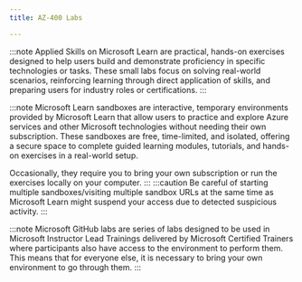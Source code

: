---
title: AZ-400 Labs

---


<Tabs>
  <TabItem label="Applied Skills">

:::note 
Applied Skills on Microsoft Learn are practical, hands-on exercises designed to help users build and demonstrate proficiency in specific technologies or tasks. These small labs focus on solving real-world scenarios, reinforcing learning through direct application of skills, and preparing users for industry roles or certifications.
:::

  <CardGrid>
    <LinkCard title="Implement security through a pipeline using Azure DevOps" href="https://learn.microsoft.com/credentials/applied-skills/implement-security-through-pipeline-using-devops/?WT.mc_id=studentamb_165290" /> 
  </CardGrid>
  </TabItem>

  <TabItem label="Microsoft Learn">

:::note 
Microsoft Learn sandboxes are interactive, temporary environments provided by Microsoft Learn that allow users to practice and explore Azure services and other Microsoft technologies without needing their own subscription. These sandboxes are free, time-limited, and isolated, offering a secure space to complete guided learning modules, tutorials, and hands-on exercises in a real-world setup.

Occasionally, they require you to bring your own subscription or run the exercises locally on your computer.
:::
:::caution 
Be careful of starting multiple sandboxes/visiting multiple sandbox URLs at the same time as Microsoft Learn might suspend your access due to detected suspicious activity. 
:::

  <CardGrid>  
    <LinkCard title="Set up service connections" href="https://learn.microsoft.com/training/modules/configure-provision-environments/3-exercise-set-up-service-connections/?WT.mc_id=studentamb_165290" /> 
    <LinkCard title="Create and manage variable groups" href="https://learn.microsoft.com/training/modules/manage-modularize-tasks-templates/4-exercise-create-manage-variable-groups/?WT.mc_id=studentamb_165290" /> 
    <LinkCard title="Deploy a Bicep file from Azure Pipelines" href="https://learn.microsoft.com/training/modules/implement-bicep/6-exercise-deploy-bicep-file-azure-pipelines/?WT.mc_id=studentamb_165290" /> 
    <LinkCard title="Deploy a Bicep file from GitHub workflows" href="https://learn.microsoft.com/training/modules/implement-bicep/7-exercise-deploy-bicep-file-github-workflows/?WT.mc_id=studentamb_165290" /> 
  </CardGrid>
  </TabItem>

  <TabItem label="Microsoft GitHub">

:::note 
Microsoft GitHub labs are series of labs designed to be used in Microsoft Instructor Lead Trainings delivered by Microsoft Certified Trainers where participants also have access to the environment to perform them. This means that for everyone else, it is necessary to bring your own environment to go through them. 
:::
    <LinkCard title="Validate lab environment" href="https://microsoftlearning.github.io/AZ400-DesigningandImplementingMicrosoftDevOpsSolutions/Instructions/Labs/AZ400_M00_Validate_lab_environment.html" /> 

  <CardGrid>
    <LinkCard title="Agile planning and portfolio management with Azure Boards" href="https://microsoftlearning.github.io/AZ400-DesigningandImplementingMicrosoftDevOpsSolutions/Instructions/Labs/AZ400_M01_L01_Agile_Plan_and_Portfolio_Management_with_Azure_Boards.html" /> 
    <LinkCard title="Version Control with Git in Azure Repos" href="https://microsoftlearning.github.io/AZ400-DesigningandImplementingMicrosoftDevOpsSolutions/Instructions/Labs/AZ400_M01_L02_Version_Control_with_Git_in_Azure_Repos.html" /> 
    <LinkCard title="Configure agent pools and understand pipeline styles" href="https://microsoftlearning.github.io/AZ400-DesigningandImplementingMicrosoftDevOpsSolutions/Instructions/Labs/AZ400_M02_L03_Configure_Agent_Pools_and_Understand_Pipeline_Styles.html" /> 
    <LinkCard title="Enable Continuous Integration with Azure Pipelines" href="https://microsoftlearning.github.io/AZ400-DesigningandImplementingMicrosoftDevOpsSolutions/Instructions/Labs/AZ400_M02_L04_Enable_Continuous_Integration_with_Azure_Pipelines.html" /> 
    <LinkCard title="Implement GitHub Actions for CI/CD" href="https://microsoftlearning.github.io/AZ400-DesigningandImplementingMicrosoftDevOpsSolutions/Instructions/Labs/AZ400_M02_L05_Implement_GitHub_Actions_for_CI_CD.html" /> 
    <LinkCard title="Deploy Docker containers to Azure App Service web apps" href="https://microsoftlearning.github.io/AZ400-DesigningandImplementingMicrosoftDevOpsSolutions/Instructions/Labs/AZ400_M02_L06_Deploy_Docker_containers_to_Azure_App_Service_web_apps.html" /> 
    <LinkCard title="Configure Pipelines as Code with YAML" href="https://microsoftlearning.github.io/AZ400-DesigningandImplementingMicrosoftDevOpsSolutions/Instructions/Labs/AZ400_M03_L07_Configure_Pipelines_as_Code_with_YAML.html" /> 
    <LinkCard title="Control Deployments using Release Gates" href="https://microsoftlearning.github.io/AZ400-DesigningandImplementingMicrosoftDevOpsSolutions/Instructions/Labs/AZ400_M03_L08_Control_Deployments_using_Release_Gates.html" /> 
    <LinkCard title="Set up and run functional tests" href="https://microsoftlearning.github.io/AZ400-DesigningandImplementingMicrosoftDevOpsSolutions/Instructions/Labs/AZ400_M03_L09_Set_Up_and_Run_Functional_Tests.html" /> 
    <LinkCard title="Integrate Azure Key Vault with Azure DevOps" href="https://microsoftlearning.github.io/AZ400-DesigningandImplementingMicrosoftDevOpsSolutions/Instructions/Labs/AZ400_M04_L10_Integrate_Azure_Key_Vault_with_Azure_DevOps.html" /> 
    <LinkCard title="Enable Dynamic Configuration and Feature Flags" href="https://microsoftlearning.github.io/AZ400-DesigningandImplementingMicrosoftDevOpsSolutions/Instructions/Labs/AZ400_M04_L11_Enable_Dynamic_Configuration_and_Feature_Flags.html" /> 
    <LinkCard title="Deployments using Azure Bicep templates" href="https://microsoftlearning.github.io/AZ400-DesigningandImplementingMicrosoftDevOpsSolutions/Instructions/Labs/AZ400_M05_L12_Deployments_using_Azure_Bicep_templates.html" /> 
    <LinkCard title="Package Management with Azure Artifacts" href="https://microsoftlearning.github.io/AZ400-DesigningandImplementingMicrosoftDevOpsSolutions/Instructions/Labs/AZ400_M07_L13_Package_Management_with_Azure_Artifacts.html" /> 
    <LinkCard title="Monitor Application Performance with Azure Load Testing" href="https://microsoftlearning.github.io/AZ400-DesigningandImplementingMicrosoftDevOpsSolutions/Instructions/Labs/AZ400_M08_L14_Monitor_Application_Performance_with_Azure_Load_Testing.html" /> 
    <LinkCard title="Share team knowledge using Azure Project Wiki" href="https://microsoftlearning.github.io/AZ400-DesigningandImplementingMicrosoftDevOpsSolutions/Instructions/Labs/AZ400_M08_L15_Share_Team_Knowledge_using_Azure_Project_Wikis.html" /> 
  </CardGrid>
  </TabItem>
  
</Tabs>
